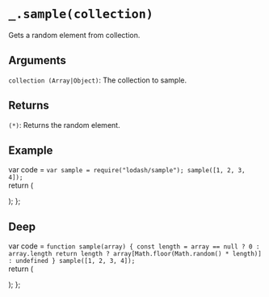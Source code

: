 # `_.sample(collection)`

Gets a random element from collection.

## Arguments
`collection (Array|Object)`: The collection to sample.

## Returns
`(*)`: Returns the random element.

## Example


var code =  `var sample = require("lodash/sample");
sample([1, 2, 3, 4]);
`   
  return (
    <div>
      <Embed source={code} />
    </div>
  );
};

<Demo/>

## Deep

var code =  `function sample(array) {
  const length = array == null ? 0 : array.length
  return length ? array[Math.floor(Math.random() * length)] : undefined
}
sample([1, 2, 3, 4]);
`   
  return (
    <div>
      <Embed source={code} />
    </div>
  );
};

<DeepDemo/>





